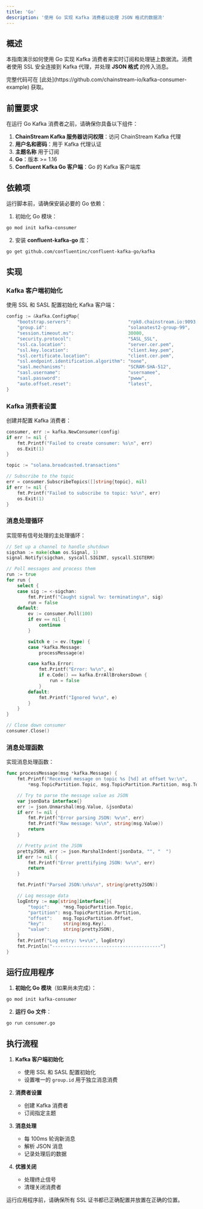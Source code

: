 ```yaml
---
title: 'Go'
description: '使用 Go 实现 Kafka 消费者以处理 JSON 格式的数据流'
---
```


## 概述

本指南演示如何使用 Go 实现 Kafka 消费者来实时订阅和处理链上数据流。消费者使用 SSL 安全连接到 Kafka 代理，并处理 **JSON 格式** 的传入消息。

<Note>
完整代码可在 [此处](https://github.com/chainstream-io/kafka-consumer-example) 获取。
</Note>

## 前置要求

在运行 Go Kafka 消费者之前，请确保你具备以下组件：

1. **ChainStream Kafka 服务器访问权限**：访问 ChainStream Kafka 代理
2. **用户名和密码**：用于 Kafka 代理认证
3. **主题名称** 用于订阅
4. **Go**：版本 >= 1.16
5. **Confluent Kafka Go 客户端**：Go 的 Kafka 客户端库

## 依赖项

运行脚本前，请确保安装必要的 Go 依赖：

1. 初始化 Go 模块：
```bash
go mod init kafka-consumer
```

2. 安装 **confluent-kafka-go** 库：
```bash
go get github.com/confluentinc/confluent-kafka-go/kafka
```

## 实现

### Kafka 客户端初始化

使用 SSL 和 SASL 配置初始化 Kafka 客户端：

```go
config := &kafka.ConfigMap{
    "bootstrap.servers":                     "rpk0.chainstream.io:9093,rpk1.chainstream.io:9093,rpk2.chainstream.io:9093",
    "group.id":                              "solanatest2-group-99",
    "session.timeout.ms":                    30000,
    "security.protocol":                     "SASL_SSL",
    "ssl.ca.location":                       "server.cer.pem",
    "ssl.key.location":                      "client.key.pem",
    "ssl.certificate.location":              "client.cer.pem",
    "ssl.endpoint.identification.algorithm": "none",
    "sasl.mechanisms":                       "SCRAM-SHA-512",
    "sasl.username":                         "usernamee",
    "sasl.password":                         "pwww",
    "auto.offset.reset":                     "latest",
}
```

### Kafka 消费者设置

创建并配置 Kafka 消费者：

```go
consumer, err := kafka.NewConsumer(config)
if err != nil {
    fmt.Printf("Failed to create consumer: %s\n", err)
    os.Exit(1)
}

topic := "solana.broadcasted.transactions"

// Subscribe to the topic
err = consumer.SubscribeTopics([]string{topic}, nil)
if err != nil {
    fmt.Printf("Failed to subscribe to topic: %s\n", err)
    os.Exit(1)
}
```

### 消息处理循环

实现带有信号处理的主处理循环：

```go
// Set up a channel to handle shutdown
sigchan := make(chan os.Signal, 1)
signal.Notify(sigchan, syscall.SIGINT, syscall.SIGTERM)

// Poll messages and process them
run := true
for run {
    select {
    case sig := <-sigchan:
        fmt.Printf("Caught signal %v: terminating\n", sig)
        run = false
    default:
        ev := consumer.Poll(100)
        if ev == nil {
            continue
        }

        switch e := ev.(type) {
        case *kafka.Message:
            processMessage(e)

        case kafka.Error:
            fmt.Printf("Error: %v\n", e)
            if e.Code() == kafka.ErrAllBrokersDown {
                run = false
            }
        default:
            fmt.Printf("Ignored %v\n", e)
        }
    }
}

// Close down consumer
consumer.Close()
```

### 消息处理函数

实现消息处理函数：

```go
func processMessage(msg *kafka.Message) {
    fmt.Printf("Received message on topic %s [%d] at offset %v:\n",
        *msg.TopicPartition.Topic, msg.TopicPartition.Partition, msg.TopicPartition.Offset)

    // Try to parse the message value as JSON
    var jsonData interface{}
    err := json.Unmarshal(msg.Value, &jsonData)
    if err != nil {
        fmt.Printf("Error parsing JSON: %v\n", err)
        fmt.Printf("Raw message: %s\n", string(msg.Value))
        return
    }

    // Pretty print the JSON
    prettyJSON, err := json.MarshalIndent(jsonData, "", "  ")
    if err != nil {
        fmt.Printf("Error prettifying JSON: %v\n", err)
        return
    }

    fmt.Printf("Parsed JSON:\n%s\n", string(prettyJSON))

    // Log message data
    logEntry := map[string]interface{}{
        "topic":     *msg.TopicPartition.Topic,
        "partition": msg.TopicPartition.Partition,
        "offset":    msg.TopicPartition.Offset,
        "key":       string(msg.Key),
        "value":     string(prettyJSON),
    }
    fmt.Printf("Log entry: %+v\n", logEntry)
    fmt.Println("----------------------------------------")
}
```

## 运行应用程序

1. **初始化 Go 模块**（如果尚未完成）：
```bash
go mod init kafka-consumer
```

2. **运行 Go 文件**：
```bash
go run consumer.go
```

## 执行流程

1. **Kafka 客户端初始化**
   - 使用 SSL 和 SASL 配置初始化
   - 设置唯一的 `group.id` 用于独立消息消费

2. **消费者设置**
   - 创建 Kafka 消费者
   - 订阅指定主题

3. **消息处理**
   - 每 100ms 轮询新消息
   - 解析 JSON 消息
   - 记录处理后的数据

4. **优雅关闭**
   - 处理终止信号
   - 清理关闭消费者

<Note>
运行应用程序前，请确保所有 SSL 证书都已正确配置并放置在正确的位置。
</Note> 